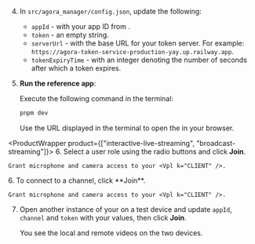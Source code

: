 <PlatformWrapper platform="web">
        
4.  In `src/agora_manager/config.json`, update the following:

    * `appId` - with your app ID from [<Vg k="CONSOLE" />](https://console.agora.io/).
    * `token` - an empty string.
    * `serverUrl` - with the base URL for your token server.
        For example: `https://agora-token-service-production-yay.up.railway.app`.
    * `tokenExpiryTime` - with an integer denoting the number of seconds after which a token expires.

5.  **Run the <Vpl k="NAME" /> reference app**:

    Execute the following command in the terminal:

    ``` bash
    pnpm dev
    ```

    Use the URL displayed in the terminal to open the <Vpl k="CLIENT" /> in your browser.

<ProductWrapper product={["interactive-live-streaming", "broadcast-streaming"]}>
6. Select a user role using the radio buttons and click **Join**.

    Grant microphone and camera access to your <Vpl k="CLIENT" />.
</ProductWrapper>

<ProductWrapper notAllowed="interactive-live-streaming">
6.  To connect to a channel, click **Join**.

    Grant microphone and camera access to your <Vpl k="CLIENT" />.
</ProductWrapper>

7.  Open another instance of your <Vpl k="CLIENT" /> on a test device and update `appId`, `channel` and `token` with your values, then click **Join**.

    You see the local and remote videos on the two devices.
</PlatformWrapper>
